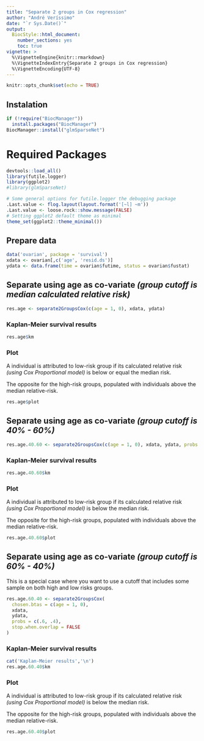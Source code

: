 ```yaml
---
title: "Separate 2 groups in Cox regression"
author: "André Veríssimo"
date: "`r Sys.Date()`"
output: 
  BiocStyle::html_document:
    number_sections: yes
    toc: true
vignette: >
  %\VignetteEngine{knitr::rmarkdown}
  %\VignetteIndexEntry{Separate 2 groups in Cox regression}
  %\VignetteEncoding{UTF-8}
--- 
```


```r
knitr::opts_chunk$set(echo = TRUE)

```

## Instalation

```r
if (!require("BiocManager"))
  install.packages("BiocManager")
BiocManager::install("glmSparseNet")
```

# Required Packages

```r
devtools::load_all()
library(futile.logger)
library(ggplot2)
#library(glmSparseNet)

# Some general options for futile.logger the debugging package
.Last.value <- flog.layout(layout.format('[~l] ~m'))
.Last.value <- loose.rock::show.message(FALSE)
# Setting ggplot2 default theme as minimal
theme_set(ggplot2::theme_minimal())
```

## Prepare data

```r
data('ovarian', package = 'survival')
xdata <- ovarian[,c('age', 'resid.ds')]
ydata <- data.frame(time = ovarian$futime, status = ovarian$fustat)
```

## Separate using age as co-variate _(group cutoff is median calculated relative risk)_

```r
res.age <- separate2GroupsCox(c(age = 1, 0), xdata, ydata)
```

### Kaplan-Meier survival results

```r
res.age$km
```

### Plot

A individual is attributed to low-risk group if its calculated relative risk _(using Cox Proportional model)_ is below or equal the median risk.

The opposite for the high-risk groups, populated with individuals above the median relative-risk.

```r
res.age$plot
```

## Separate using age as co-variate _(group cutoff is 40% - 60%)_

```r
res.age.40.60 <- separate2GroupsCox(c(age = 1, 0), xdata, ydata, probs = c(.4, .6))
```

### Kaplan-Meier survival results

```r
res.age.40.60$km
```

### Plot

A individual is attributed to low-risk group if its calculated relative risk _(using Cox Proportional model)_ is below the median risk.

The opposite for the high-risk groups, populated with individuals above the median relative-risk.

```r
res.age.40.60$plot
```

## Separate using age as co-variate _(group cutoff is 60% - 40%)_

This is a special case where you want to use a cutoff that includes some sample on both high and low risks groups.

```r
res.age.60.40 <- separate2GroupsCox(
  chosen.btas = c(age = 1, 0), 
  xdata, 
  ydata, 
  probs = c(.6, .4),
  stop.when.overlap = FALSE
)
```

### Kaplan-Meier survival results

```r
cat('Kaplan-Meier results','\n')
res.age.60.40$km
```

### Plot

A individual is attributed to low-risk group if its calculated relative risk _(using Cox Proportional model)_ is below the median risk.

The opposite for the high-risk groups, populated with individuals above the median relative-risk.

```r
res.age.60.40$plot
```


